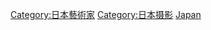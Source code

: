 {{Catnav|頁面分類|人类社会|人物|各職業人物|摄影师}}
{{Catnav|頁面分類|人物|各職業人物|艺术家|摄影师}}
{{Catnav|頁面分類|人物|各職業人物|摄影师}}
{{Catnav|頁面分類|人文學科|艺术|艺术家|摄影师}}
{{Commonscat|Photographers from Japan}}

[[Category:日本藝術家|Category:日本藝術家]]
[[Category:日本摄影|Category:日本摄影]]
[[Category:各國攝影師|Japan]]